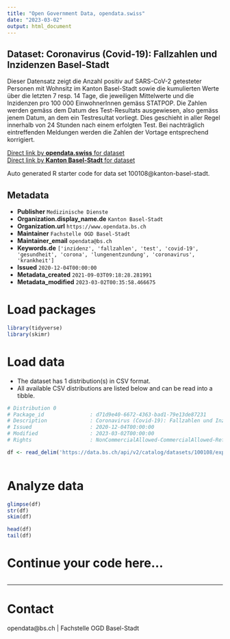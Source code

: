 ```yaml
---
title: "Open Government Data, opendata.swiss"
date: "2023-03-02"
output: html_document
---
```


## Dataset: Coronavirus (Covid-19): Fallzahlen und Inzidenzen Basel-Stadt

Dieser Datensatz zeigt die Anzahl positiv auf SARS-CoV-2 getesteter Personen mit Wohnsitz im Kanton Basel-Stadt sowie die kumulierten Werte über die letzten 7 resp. 14 Tage, die jeweiligen Mittelwerte und die Inzidenzen pro 100 000 EinwohnerInnen gemäss STATPOP. Die Zahlen werden gemäss dem Datum des Test-Resultats ausgewiesen, also gemäss jenem Datum, an dem ein Testresultat vorliegt. Dies geschieht in aller Regel innerhalb von 24 Stunden nach einem erfolgten Test. Bei nachträglich eintreffenden Meldungen werden die Zahlen der Vortage entsprechend korrigiert.

[Direct link by **opendata.swiss** for dataset](https://opendata.swiss/de/dataset/coronavirus-covid-19-fallzahlen-und-inzidenzen-basel-stadt)<br>
[Direct link by **Kanton Basel-Stadt** for dataset](https://data.bs.ch/explore/dataset/100108/)

Auto generated R starter code for data set 100108@kanton-basel-stadt.

## Metadata

- **Publisher** `Medizinische Dienste`
- **Organization.display_name.de** `Kanton Basel-Stadt`
- **Organization.url** `https://www.opendata.bs.ch`
- **Maintainer** `Fachstelle OGD Basel-Stadt`
- **Maintainer_email** `opendata@bs.ch`
- **Keywords.de** `['inzidenz', 'fallzahlen', 'test', 'covid-19', 'gesundheit', 'corona', 'lungenentzundung', 'coronavirus', 'krankheit']`
- **Issued** `2020-12-04T00:00:00`
- **Metadata_created** `2021-09-03T09:18:28.281991`
- **Metadata_modified** `2023-03-02T00:35:58.466675`


# Load packages

```r

library(tidyverse)
library(skimr)

```

# Load data

-   The dataset has 1 distribution(s) in CSV format.
-   All available CSV distributions are listed below and can be read into a tibble.

```r

# Distribution 0
# Package_id               : d71d9e40-6672-4363-bad1-79e13de87231
# Description              : Coronavirus (Covid-19): Fallzahlen und Inzidenzen Basel-Stadt (csv)
# Issued                   : 2020-12-04T00:00:00
# Modified                 : 2023-03-02T00:00:00
# Rights                   : NonCommercialAllowed-CommercialAllowed-ReferenceRequired

df <- read_delim('https://data.bs.ch/api/v2/catalog/datasets/100108/exports/csv')



```

# Analyze data

```r

glimpse(df)
str(df)
skim(df)

head(df)
tail(df)

```

# Continue your code here...

```r

```

------------------------------------------------------------------------

# Contact

opendata@bs.ch | Fachstelle OGD Basel-Stadt
